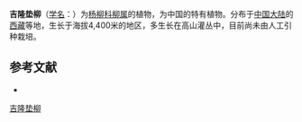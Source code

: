 {{Speciesbox
| name = 吉隆垫柳
| status = 
| status_system = 
| image =
| genus = Salix
| species = gyirongensis
| authority = S. D. Zhao et C. F. Fang
}}

'''吉隆垫柳'''（[[学名|学名]]：{{lang|la|''Salix gyirongensis''}}）为[[杨柳科|杨柳科]][[柳属|柳属]]的植物，为中国的特有植物。分布于[[中国大陆|中国大陆]]的[[西藏|西藏]]等地，生长于海拔4,400米的地区，多生长在高山灌丛中，目前尚未由人工引种栽培。

== 参考文献 ==
<div class="references-small">
* {{cite web| url =http://www.bioinfo.cn/db05/KmzwSpecies.php?action=view&id=20467| title =吉隆垫柳| work =《中国高等植物数据库全库》| publisher =中国科学院微生物研究所| author =昆明植物研究所| accessdate =2009-02-25| deadurl =yes| archiveurl =https://web.archive.org/web/20160305094137/http://www.bioinfo.cn/db05/KmzwSpecies.php?action=view&id=20467| archivedate =2016-03-05}}
</div>
{{Taxonbar|from=Q10917412}}

[[Category:柳属|吉隆垫柳]]


{{植物小作品}}